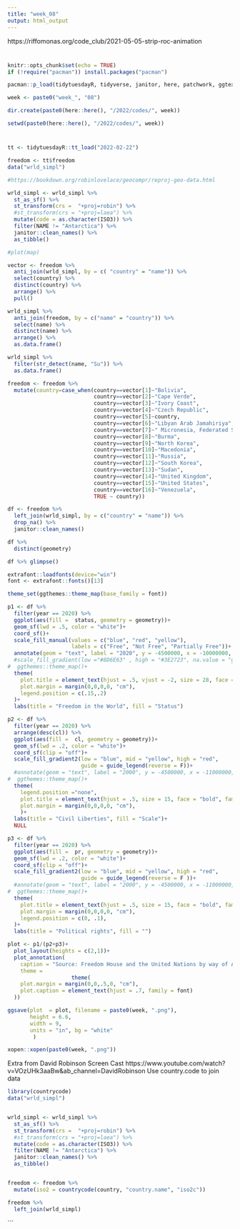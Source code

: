 ```yaml
---
title: "week_08"
output: html_output
---
```


https://riffomonas.org/code_club/2021-05-05-strip-roc-animation

#
```r
knitr::opts_chunk$set(echo = TRUE)
if (!require("pacman")) install.packages("pacman")

pacman::p_load(tidytuesdayR, tidyverse, janitor, here, patchwork, ggtext, maptools, spDataLarge, sf)
```


```r
week <- paste0("week_", "08")

dir.create(paste0(here::here(), "/2022/codes/", week))

setwd(paste0(here::here(), "/2022/codes/", week))
```

#
```r
tt <- tidytuesdayR::tt_load("2022-02-22")
```


```r
freedom <- tt$freedom
data("wrld_simpl")

#https://bookdown.org/robinlovelace/geocompr/reproj-geo-data.html

wrld_simpl <- wrld_simpl %>%
  st_as_sf() %>%
  st_transform(crs =  "+proj=robin") %>% 
  #st_transform(crs = "+proj=laea") %>% 
  mutate(code = as.character(ISO3)) %>% 
  filter(NAME != "Antarctica") %>% 
  janitor::clean_names() %>% 
  as_tibble()

#plot(map)
```


```r
vector <- freedom %>% 
  anti_join(wrld_simpl, by = c( "country" = "name")) %>%
  select(country) %>% 
  distinct(country) %>% 
  arrange() %>% 
  pull()

wrld_simpl %>% 
  anti_join(freedom, by = c("name" = "country")) %>%
  select(name) %>% 
  distinct(name) %>% 
  arrange() %>% 
  as.data.frame()

wrld_simpl %>% 
  filter(str_detect(name, "Su")) %>% 
  as.data.frame()
```


```r
freedom <- freedom %>% 
  mutate(country=case_when(country==vector[1]~"Bolivia",
                           country==vector[2]~"Cape Verde",
                           country==vector[3]~"Ivory Coast",
                           country==vector[4]~"Czech Republic",
                           country==vector[5]~country,
                           country==vector[6]~"Libyan Arab Jamahiriya",
                           country==vector[7]~" Micronesia, Federated States of",
                           country==vector[8]~"Burma",
                           country==vector[9]~"North Korea",
                           country==vector[10]~"Macedonia",
                           country==vector[11]~"Russia",
                           country==vector[12]~"South Korea",
                           country==vector[13]~"Sudan",
                           country==vector[14]~"United Kingdom",
                           country==vector[15]~"United States",
                           country==vector[16]~"Venezuela",
                           TRUE ~ country))
```

```r
df <- freedom %>% 
  left_join(wrld_simpl, by = c("country" = "name")) %>% 
  drop_na() %>% 
  janitor::clean_names()
```

```r
df %>% 
  distinct(geometry)

df %>% glimpse()
```

```r
extrafont::loadfonts(device="win")
font <- extrafont::fonts()[13]

theme_set(ggthemes::theme_map(base_family = font))
```


```r
p1 <- df %>% 
  filter(year == 2020) %>% 
  ggplot(aes(fill =  status, geometry = geometry))+
  geom_sf(lwd = .5, color = "white")+
  coord_sf()+
  scale_fill_manual(values = c("blue", "red", "yellow"), 
                    labels = c("Free", "Not Free", "Partially Free"))+
  annotate(geom = "text", label = "2020", y = -4500000, x = -10000000, size = 15, family = font) + 
  #scale_fill_gradient(low ="#8D6E63" , high = "#3E2723", na.value = "gray90")+
#  ggthemes::theme_map()+
  theme(
    plot.title = element_text(hjust = .5, vjust = -2, size = 28, face = "bold", family = font),
    plot.margin = margin(0,0,0,0, "cm"),
    legend.position = c(.15,.2)
  )+
  labs(title = "Freedom in the World", fill = "Status")
```


```r
p2 <- df %>% 
  filter(year == 2020) %>%
  arrange(desc(cl)) %>% 
  ggplot(aes(fill =  cl, geometry = geometry))+
  geom_sf(lwd = .2, color = "white")+
  coord_sf(clip = "off")+
  scale_fill_gradient2(low = "blue", mid = "yellow", high = "red", 
                       guide = guide_legend(reverse = F))+
  #annotate(geom = "text", label = "2000", y = -4500000, x = -11000000, size = 10) + 
#  ggthemes::theme_map()+
  theme(
    legend.position ="none",
    plot.title = element_text(hjust = .5, size = 15, face = "bold", family = font),
    plot.margin = margin(0,0,0,0, "cm"),
    )+
  labs(title = "Civil Liberties", fill = "Scale")+
  NULL
```


```r
p3 <- df %>% 
  filter(year == 2020) %>% 
  ggplot(aes(fill =  pr, geometry = geometry))+
  geom_sf(lwd = .2, color = "white")+
  coord_sf(clip = "off")+
  scale_fill_gradient2(low = "blue", mid = "yellow", high = "red", 
                       guide = guide_legend(reverse = F ))+
  #annotate(geom = "text", label = "2000", y = -4500000, x = -11000000, size = 10) + 
#  ggthemes::theme_map()+
  theme(
    plot.title = element_text(hjust = .5, size = 15, face = "bold", family = font),
    plot.margin = margin(0,0,0,0, "cm"),
    legend.position = c(0, .1),
  )+
  labs(title = "Political rights", fill = "")
```


```r
plot <- p1/(p2+p3)+
  plot_layout(heights = c(2,1))+
  plot_annotation(
    caption = "Source: Freedom House and the United Nations by way of Arthur Cheib | #TidyTuesday",
    theme = 
                    theme(
    plot.margin = margin(0,0,.5,0, "cm"),
    plot.caption = element_text(hjust = .7, family = font)
  ))

ggsave(plot  = plot, filename = paste0(week, ".png"), 
       height = 6.6, 
       width = 9, 
       units = "in", bg = "white"
        )

xopen::xopen(paste0(week, ".png"))
```

Extra from David Robinson Screen Cast 
https://www.youtube.com/watch?v=VOzUHk3aaBw&ab_channel=DavidRobinson
Use country.code to join data
```r

library(countrycode)
data("wrld_simpl")


wrld_simpl <- wrld_simpl %>%
  st_as_sf() %>%
  st_transform(crs =  "+proj=robin") %>% 
  #st_transform(crs = "+proj=laea") %>% 
  mutate(code = as.character(ISO3)) %>% 
  filter(NAME != "Antarctica") %>% 
  janitor::clean_names() %>% 
  as_tibble()


freedom <- freedom %>% 
  mutate(iso2 = countrycode(country, "country.name", "iso2c"))

freedom %>% 
  left_join(wrld_simpl)
```



```

